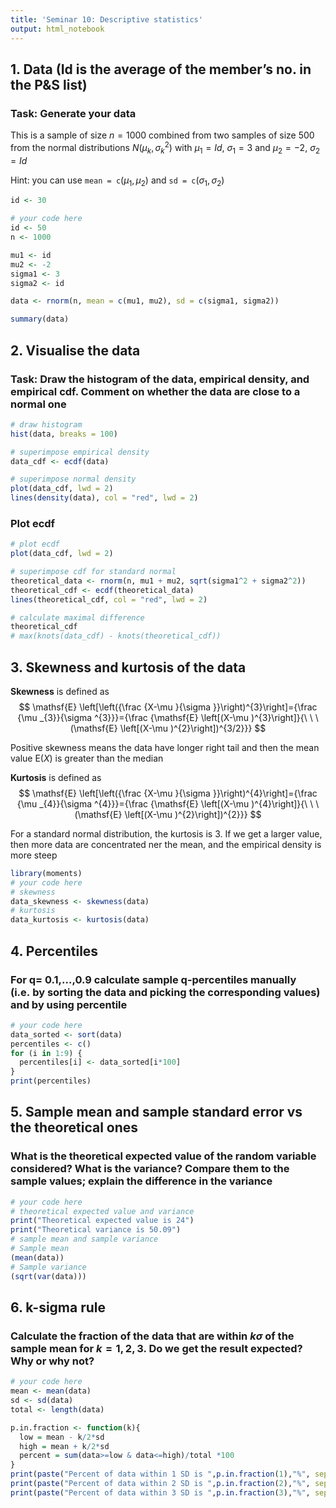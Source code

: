 ```yaml
---
title: 'Seminar 10: Descriptive statistics'
output: html_notebook
---
```


## 1. Data (Id is the average of the member's no. in the P&S list)

### Task: Generate your data 

This is a sample of size $n=1000$ combined from two samples of size $500$ from the normal distributions $N(\mu_k,\sigma_k^2)$ with $\mu_1 = Id$, $\sigma_1 = 3$ and $\mu_2 = -2$, $\sigma_2 = Id$

Hint: you can use $\texttt{mean = c}(\mu_1,\mu_2)$ and $\texttt{sd = c}(\sigma_1,\sigma_2)$


```r
id <- 30

# your code here
id <- 50
n <- 1000

mu1 <- id
mu2 <- -2
sigma1 <- 3
sigma2 <- id

data <- rnorm(n, mean = c(mu1, mu2), sd = c(sigma1, sigma2))

summary(data)
``` 

## 2. Visualise the data

### Task: Draw the histogram of the data, empirical density, and empirical cdf. Comment on whether the data are close to a normal one

```r
# draw histogram
hist(data, breaks = 100)

# superimpose empirical density
data_cdf <- ecdf(data)

# superimpose normal density
plot(data_cdf, lwd = 2)
lines(density(data), col = "red", lwd = 2)
```

### Plot ecdf

```r
# plot ecdf
plot(data_cdf, lwd = 2)

# superimpose cdf for standard normal
theoretical_data <- rnorm(n, mu1 + mu2, sqrt(sigma1^2 + sigma2^2))
theoretical_cdf <- ecdf(theoretical_data)
lines(theoretical_cdf, col = "red", lwd = 2)

# calculate maximal difference
theoretical_cdf
# max(knots(data_cdf) - knots(theoretical_cdf))
```

## 3. Skewness and kurtosis of the data

**Skewness** is defined as
$$
  \mathsf{E} \left[\left({\frac {X-\mu }{\sigma }}\right)^{3}\right]={\frac {\mu _{3}}{\sigma ^{3}}}={\frac {\mathsf{E} \left[(X-\mu )^{3}\right]}{\ \ \ (\mathsf{E} \left[(X-\mu )^{2}\right])^{3/2}}}
$$

Positive skewness means the data have longer right tail and then the mean value $\mathsf{E}(X)$ is greater than the median

**Kurtosis** is defined as 
$$
  \mathsf{E} \left[\left({\frac {X-\mu }{\sigma }}\right)^{4}\right]={\frac {\mu _{4}}{\sigma ^{4}}}={\frac {\mathsf{E} \left[(X-\mu )^{4}\right]}{\ \ \ (\mathsf{E} \left[(X-\mu )^{2}\right])^{2}}}
$$

For a standard normal distribution, the kurtosis is $3$. If we get a larger value, then more data are concentrated ner the mean, and the empirical density is more steep


```r
library(moments)
# your code here
# skewness
data_skewness <- skewness(data)
# kurtosis
data_kurtosis <- kurtosis(data)
```

## 4. Percentiles 

### For q= 0.1,...,0.9 calculate sample q-percentiles manually (i.e. by sorting the data and picking the corresponding values) and by using percentile

```r
# your code here
data_sorted <- sort(data)
percentiles <- c()
for (i in 1:9) {
  percentiles[i] <- data_sorted[i*100]
}
print(percentiles)
```


## 5. Sample mean and sample standard error vs the theoretical ones 

### What is the theoretical expected value of the random variable considered? What is the variance? Compare them to the sample values; explain the difference in the variance

```r
# your code here
# theoretical expected value and variance
print("Theoretical expected value is 24")
print("Theoretical variance is 50.09")
# sample mean and sample variance
# Sample mean
(mean(data))
# Sample variance
(sqrt(var(data)))
```


## 6. k-sigma rule

### Calculate the fraction of the data that are within $k\sigma$ of the sample mean for $k=1,2,3$. Do we get the result expected? Why or why not?

```r
# your code here
mean <- mean(data)
sd <- sd(data)
total <- length(data)

p.in.fraction <- function(k){
  low = mean - k/2*sd
  high = mean + k/2*sd
  percent = sum(data>=low & data<=high)/total *100
}
print(paste("Percent of data within 1 SD is ",p.in.fraction(1),"%", sep=""))
print(paste("Percent of data within 2 SD is ",p.in.fraction(2),"%", sep=""))
print(paste("Percent of data within 3 SD is ",p.in.fraction(3),"%", sep=""))
```


